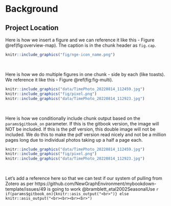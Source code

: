 

# Background


## Project Location

Here is how we insert a figure and we can reference it like this - Figure \@ref(fig:overview-map). The caption is in the 
chunk header as `fig.cap`.

```r
knitr::include_graphics("fig/nge-icon_name.png")
```

<br>

Here is how we do multiple figures in one chunk - side by each (like toasts). We reference it like this -
Figure \@ref(fig:fig-multi).

```r
knitr::include_graphics("data/TimePhoto_20220814_112459.jpg")
knitr::include_graphics("fig/pixel.png")
knitr::include_graphics("data/TimePhoto_20220814_112923.jpg")
```

<br>

Here is how we conditionally include chunk output based on the `params$gitbook_on` parameter. If this is the gitbook version, 
the image will NOT be included. If this is the pdf version, this double image will not be included.  We do this to make the pdf version read nicely and not be a million pages long due to individual photos taking up a half a page each.


```r
knitr::include_graphics("data/TimePhoto_20220814_112459.jpg")
knitr::include_graphics("fig/pixel.png")
knitr::include_graphics("data/TimePhoto_20220814_112923.jpg")
```

<br>

Let's add a reference here so that we can test if our system of pulling from Zotero as per https://github.com/NewGraphEnvironment/mybookdown-template/issues/49
is going to work @bramblett_etal2002SeasonalUse
`r if(params$gitbook_on){knitr::asis_output("<br>")} else knitr::asis_output("<br><br><br><br>")`


